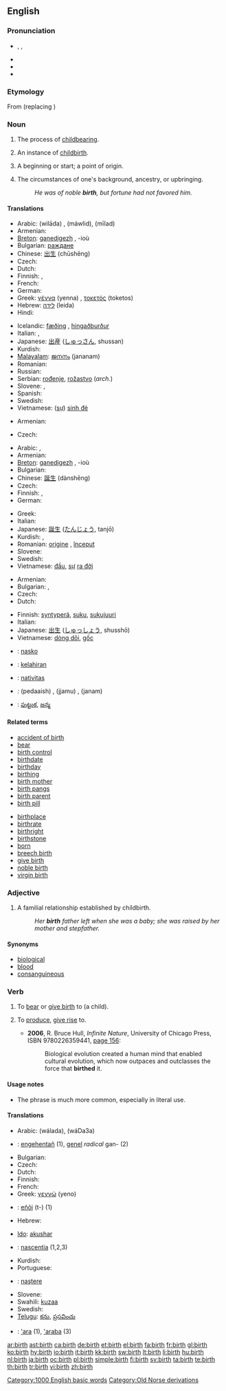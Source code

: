 {{wikipedia|birth (disambiguation)}}
==English==

===Pronunciation===
* {{enPR|bû(r)th}}, {{IPA|/bɜː(ɹ)θ/}}, {{SAMPA|/b3:(r)T/}}
* {{audio|en-us-birth.ogg|Audio (US)}}
* {{rhymes|ɜː(r)θ}}
* {{homophones|berth}}

===Etymology===
From {{etyl|non}} {{term|stern|lang=non}} (replacing {{etyl|ang}} {{term|gebyrd|lang=ang}})

===Noun===
{{wikipedia}}
{{en-noun|s|-}}

# {{uncountable}} The process of [[childbearing]].
# {{countable}} An instance of [[childbirth]].
# {{countable}} A beginning or start; a point of origin.
# {{uncountable}} The circumstances of one's background, ancestry, or upbringing.
#: ''He was of noble '''birth''', but fortune had not favored him.''

====Translations====
{{trans-top|process of childbearing}}
* Arabic: {{Arab|[[ولادة]]}} (wilāda) {{f}}, {{Arab|[[مولد]]}} (máwlid), {{Arab|[[ميلاد]]}} (mīlad)
* Armenian: {{t-|hy|ծնունդ|tr=çnund|sc=Armn|xs=Armenian}}
* [[Breton]]: [[ganedigezh]] {{f}}, -ioù {{p}}
* Bulgarian: [[раждане]] {{n}}
* Chinese: [[出生]] (chūshēng)
* Czech: {{t-|cs|porod|m}}
* Dutch: {{t+|nl|geboorte|f}}
* Finnish: {{t-|fi|synnyttäminen}}, {{t+|fi|lisääntyminen}}
* French: {{t+|fr|naissance|f}}
* German: {{t+|de|Geburt|f}}
* Greek: [[γέννα]] (yenna) {{f}}, [[τοκετός]] (toketos) {{m}}
* Hebrew: [[לידה]] (leida) {{f}}
* Hindi: {{t+|hi|जन्म|m|sc=Deva|xs=Hindi}}
{{trans-mid}}
* Icelandic: [[fæðing]] {{f}}, [[hingaðburður]] {{m}}
* Italian: {{t+|it|nascita|f}}, {{t+|it|parto|m}}
* Japanese: [[出産]] ([[しゅっさん]], shussan)
* Kurdish: {{ku-Arab|[[له‌دایکبوون]]}}
* [[Malayalam]]: [[ജനനം]] (jananam)
* Romanian: {{t+|ro|naştere|f}}
* Russian: {{t+|ru|рождение|n|tr=roždénije|sc=Cyrl}}
* Serbian: [[rođenje]], [[rožastvo]] (''arch.'')
* Slovene: {{t+|sl|rojstvo|n}}, {{t+|sl|porod|m}}
* Spanish: {{t+|es|nacimiento|m}}
* Swedish: {{t+|sv|födelse|c}}
* Vietnamese: ([[sự]]) [[sinh đẻ]]
{{trans-bottom}}

{{trans-top|instance of childbirth}}
* Armenian: {{t-|hy|ծնունդ|tr=çnund|sc=Armn|xs=Armenian}}
{{trans-mid}}
* Czech: {{t-|cs|narození|n}}
{{trans-bottom}}

{{trans-top|beginning or start; a point of origin}}
* Arabic: {{t-|ar|ولادة|f|tr=wilāda|sc=Arab}}, {{t-|ar|بداية|f|sc=Arab}}
* Armenian: {{t|hy|սկիզբ|tr=skizb|sc=Armn|xs=Armenian}}
* [[Breton]]: [[ganedigezh]] {{f}}, -ioù {{p}}
* Bulgarian: {{t+|bg|начало|n|sc=Cyrl}}
* Chinese: [[誕生]] (dànshēng)
* Czech: {{t-|cs|zrod|m}}
* Finnish: {{t+|fi|alku}}, {{t+|fi|syntymä}}
* German: {{t+|de|Geburt|f}}
{{trans-mid}}
* Greek: {{t+|el|γέννηση|f|tr=yennisi|sc=Grek}}
* Italian: {{t+|it|nascita|f}}
* Japanese: [[誕生]] ([[たんじょう]], tanjō)
* Kurdish: {{ku-Arab|[[سه‌ره‌تا]]}}, {{ku-Arab|[[له‌دایکبوون]]}}
* Romanian: [[origine]] {{f}}, [[început]] {{n}}
* Slovene: {{t+|sl|rojstvo|n}}
* Swedish: {{t+|sv|början|c}}
* Vietnamese: [[đầu]], [[sự]] [[ra đời]]
{{trans-bottom}}

{{trans-top|circumstances of one's background}}
* Armenian: {{t-|hy|ծնունդ|tr=çnund|sc=Armn|xs=Armenian}}
* Bulgarian: {{t+|bg|произход|m|sc=Cyrl}}, {{t+|bg|потекло|n|sc=Cyrl}}
* Czech: {{t-|cs|původ|m}}
* Dutch: {{t+|nl|afkomst|f}}
{{trans-mid}}
* Finnish: [[syntyperä]], [[suku]], [[sukujuuri]]
* Italian: {{t+|it|nascita|f}}
* Japanese: [[出生]] ([[しゅっしょう]], shusshō)
* Vietnamese: [[dòng dõi]], [[gốc]]
{{trans-bottom}}

{{checktrans-top}}
* {{ttbc|Ido}}: [[nasko]]
* {{ttbc|Indonesian}}: [[lahir|kelahiran]]
* {{ttbc|Latin}}: [[nativitas]] {{f}}
{{trans-mid}}
* {{ttbc|Sindhi}}: {{sd-Arab|[[پيدائِش]]}} (pedaaish) {{f}}, {{sd-Arab|[[ڄَمُ]]}} (jjamu) {{m}}, {{sd-Arab|[[جَنَمُ]]}} (janam) {{m}}
* {{ttbc|Telugu}}: [[పుట్టుక]], [[జన్మ]]
{{trans-bottom}}

====Related terms====
{{rel-top}}
* [[accident of birth]]
* [[bear]]
* [[birth control]]
* [[birthdate]]
* [[birthday]]
* [[birthing]]
* [[birth mother]]
* [[birth pangs]]
* [[birth parent]]
* [[birth pill]]
{{rel-mid}}
* [[birthplace]]
* [[birthrate]]
* [[birthright]]
* [[birthstone]]
* [[born]]
* [[breech birth]]
* [[give birth]]
* [[noble birth]]
* [[virgin birth]]
{{rel-bottom}}

===Adjective===
{{en-adj|-}}

# A familial relationship established by childbirth.
#: ''Her '''birth''' father left when she was a baby; she was raised by her mother and stepfather.''

====Synonyms====
* [[biological]]
* [[blood]]
* [[consanguineous]]

===Verb===
{{en-verb}}

# {{dated|or|regional}} To [[bear]] or [[give birth]] to (a child).
# {{figurative}} To [[produce]], [[give rise]] to.
#* '''2006''', R. Bruce Hull, ''Infinite Nature'', University of Chicago Press, ISBN 9780226359441, [http://books.google.com/books?id=1gOZ1K3CyQAC&pg=PA156&dq=birthed page 156]:
#*: Biological evolution created a human mind that enabled cultural evolution, which now outpaces and outclasses the force that '''birthed''' it.

====Usage notes====
* The phrase {{term|give birth|give birth (to)}} is much more common, especially in literal use.

====Translations====
{{trans-top|to give birth (to)}}
* Arabic: {{Arab|[[ولد]]}} (wálada), {{Arab|[[وضع]]}} (wáDa3a)
* {{ttbc|Breton}}: [[engehentañ]] (1), [[genel]] ''radical'' gan- (2)
* Bulgarian: {{t+|bg|раждам|sc=Cyrl}}
* Czech: {{t-|cs|porodit}}
* Dutch: {{t+|nl|baren}}
* Finnish: {{t+|fi|synnyttää}}
* French: {{t+|fr|accoucher}}
* Greek: [[γεννώ]] (yeno)
* {{ttbc|Guaraní}}: [[eñõi]] (t-) (1)
* Hebrew: {{t-|he|הוליד|alt=הוֹלִיד|tr=holíd|sc=Hebr}} {{qualifier|also used of men}}
{{trans-mid}}
* [[Ido]]: [[akushar]]
* {{ttbc|Interlingua}}: [[nascentia]] (1,2,3)
* Kurdish: {{ku-Arab|[[مناڵبوون]]}}
* Portuguese: {{t+|pt|dar à luz}}
* {{ttbc|Romanian}}: [[naştere]] {{f}}
* Slovene: {{t+|sl|roditi}}
* Swahili: [[kuzaa]]
* Swedish: {{t+|sv|föda}}
* [[Telugu]]: [[కను]], [[ప్రసవించు]]
* {{ttbc|Tupinambá}}: [['ara]] (1), [['araba]] (3)
{{trans-bottom}}

[[Category:1000 English basic words]]
[[Category:Old Norse derivations]]

[[ar:birth]]
[[ast:birth]]
[[ca:birth]]
[[de:birth]]
[[et:birth]]
[[el:birth]]
[[fa:birth]]
[[fr:birth]]
[[gl:birth]]
[[ko:birth]]
[[hy:birth]]
[[io:birth]]
[[it:birth]]
[[kk:birth]]
[[sw:birth]]
[[lt:birth]]
[[li:birth]]
[[hu:birth]]
[[nl:birth]]
[[ja:birth]]
[[oc:birth]]
[[pl:birth]]
[[simple:birth]]
[[fi:birth]]
[[sv:birth]]
[[ta:birth]]
[[te:birth]]
[[th:birth]]
[[tr:birth]]
[[vi:birth]]
[[zh:birth]]